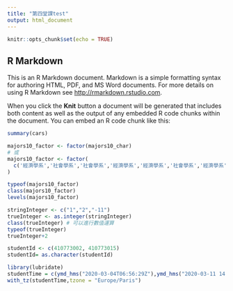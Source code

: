 ```yaml
---
title: "第四堂課test"
output: html_document
---
```


```r
knitr::opts_chunk$set(echo = TRUE)
```

## R Markdown

This is an R Markdown document. Markdown is a simple formatting syntax for authoring HTML, PDF, and MS Word documents. For more details on using R Markdown see <http://rmarkdown.rstudio.com>.

When you click the **Knit** button a document will be generated that includes both content as well as the output of any embedded R code chunks within the document. You can embed an R code chunk like this:

```r
summary(cars)
```



```r
majors10_factor <- factor(majors10_char)
# 或
majors10_factor <- factor(
  c('經濟學系','社會學系','社會學系','經濟學系','經濟學系','社會學系','經濟學系','經濟學系','經濟學系','社會學系')
)

typeof(majors10_factor)
class(majors10_factor)
levels(majors10_factor)
```
```r
stringInteger <- c("1","2","-11")
trueInteger <- as.integer(stringInteger)
class(trueInteger) # 可以進行數值運算
typeof(trueInteger)
trueInteger+2
```
```r
studentId <- c(410773002, 410773015)
studentId= as.character(studentId)
```
```r
library(lubridate)
studentTime = c(ymd_hms("2020-03-04T06:56:29Z"),ymd_hms("2020-03-11 14:16:43",tz="Asia/Taipei"),ymd_hms("2020-03-11 14:34:33",tz="Asia/Taipei"))
with_tz(studentTime,tzone = "Europe/Paris")
```

